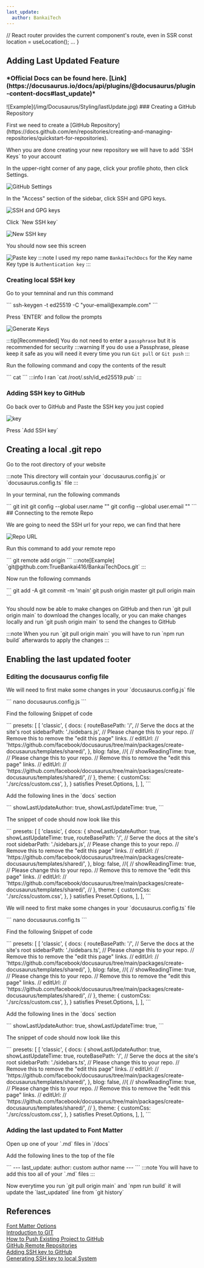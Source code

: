 ```yaml
---
last_update:
  author: BankaiTech
---
```


  // React router provides the current component's route, even in SSR
  const location = useLocation();
  ...
}

## Adding Last Updated Feature
<h3>*Official Docs can be found here. [Link](https://docusaurus.io/docs/api/plugins/@docusaurus/plugin-content-docs#last_update)*</h3>
![Example](/img/Docusaurus/Styling/lastUpdate.jpg)
### Creating a GitHub Repository
<p>First we need to create a [GitHub Repository](https://docs.github.com/en/repositories/creating-and-managing-repositories/quickstart-for-repositories).</p>
<p>When you are done creating your new repository we will have to add `SSH Keys` to your account</p>
<p>In the upper-right corner of any page, click your profile photo, then click Settings.</p>

![GitHub Settings](/img/Docusaurus/Styling/githubSettings.png)

<p>In the "Access" section of the sidebar, click SSH and GPG keys.</p>

![SSH and GPG keys](/img/Docusaurus/Styling/sshKeys.jpg)

<p>Click `New SSH key`</p>

![New SSH key](/img/Docusaurus/Styling/NewSSHkey.png)

<p>You should now see this screen</p>

![Paste key](/img/Docusaurus/Styling/addKey.jpg)
:::note
I used my repo name `BankaiTechDocs` for the Key name\
Key type is `Authentication key`
:::

### Creating local SSH key
<p>Go to your temninal and run this command</p>
```
ssh-keygen -t ed25519 -C "your-email@example.com"
```
<p>Press `ENTER` and follow the prompts</p>

![Generate Keys](/img/Docusaurus/Styling/generateKey.jpg)

:::tip[Recommended]
You do not need to enter a `passphrase` but it is recommended for security
:::warning
If you do use a Passphrase, please keep it safe as you will need it every time you run `Git pull` or `Git push`
:::

<p>Run the following command and copy the contents of the result</p>
```
cat <location of new ssh key>
```
:::info
I ran `cat /root/.ssh/id_ed25519.pub`
:::

### Adding SSH key to GitHub
<p>Go back over to GitHub and Paste the SSH key you just copied</p>

![key](/img/Docusaurus/Styling/key.jpg)

<p>Press `Add SSH key`</p>

## Creating a local .git repo
<p>Go to the root directory of your website</p>
:::note
This directory will contain your `docusaurus.config.js` or `docusaurus.config.ts` file
:::
<p>In your terminal, run the following commands</p>
```
git init
git config --global user.name "<USER_NAME>"
git config --global user.email "<USER_EMAIL>"
```
## Connecting to the remote Repo
<p>We are going to need the SSH url for your repo, we can find that here</p>

![Repo URL](/img/Docusaurus/Styling/sshUrl.jpg)

<p>Run this command to add your remote repo</p>
```
git remote add origin <SSh Repo URL>
```
:::note[Example]
`git@github.com:TrueBankai416/BankaiTechDocs.git`
:::

<p>Now run the following commands</p>
```
git add -A
git commit -m 'main'
git push  origin master
git pull origin main
```
<p>You should now be able to make changes on GitHub and then run `git pull origin main` to download the changes locally, or you can make changes locally and run `git push origin main` to send the changes to GitHub</p>
:::note
When you run `git pull origin main` you will have to run `npm run build` afterwards to apply the changes
:::

## Enabling the last updated footer
### Editing the docusaurus config file
<Tabs groupId="Java-Type">
  <TabItem value="js" label="Javascript">
    <p>We will need to first make some changes in your `docusaurus.config.js` file</p>
```
nano docusaurus.config.js
```
<p>Find the following Snippet of code</p>
```
  presets: [
    [
      'classic',
      {
        docs: {
          routeBasePath: '/', // Serve the docs at the site's root
          sidebarPath: './sidebars.js',
          // Please change this to your repo.
          // Remove this to remove the "edit this page" links.
        //  editUrl:
        //    'https://github.com/facebook/docusaurus/tree/main/packages/create-docusaurus/templates/shared/',
        },
        blog: false, //{
      //    showReadingTime: true,
          // Please change this to your repo.
          // Remove this to remove the "edit this page" links.
        //  editUrl:
        //    'https://github.com/facebook/docusaurus/tree/main/packages/create-docusaurus/templates/shared/',
       // },
        theme: {
          customCss: './src/css/custom.css',
        },
      } satisfies Preset.Options,
    ],
  ],
```
<p>Add the following lines in the `docs` section</p>
```
          showLastUpdateAuthor: true,
          showLastUpdateTime: true,
```
<p>The snippet of code should now look like this</p>
```
  presets: [
    [
      'classic',
      {
        docs: {
          showLastUpdateAuthor: true,
          showLastUpdateTime: true,
          routeBasePath: '/', // Serve the docs at the site's root
          sidebarPath: './sidebars.js',
          // Please change this to your repo.
          // Remove this to remove the "edit this page" links.
        //  editUrl:
        //    'https://github.com/facebook/docusaurus/tree/main/packages/create-docusaurus/templates/shared/',
        },
        blog: false, //{
      //    showReadingTime: true,
          // Please change this to your repo.
          // Remove this to remove the "edit this page" links.
        //  editUrl:
        //    'https://github.com/facebook/docusaurus/tree/main/packages/create-docusaurus/templates/shared/',
       // },
        theme: {
          customCss: './src/css/custom.css',
        },
      } satisfies Preset.Options,
    ],
  ],
```
  </TabItem>
  <TabItem value="ts" label="Typescript">
    <p>We will need to first make some changes in your `docusaurus.config.ts` file</p>
```
nano docusaurus.config.ts
```
<p>Find the following Snippet of code</p>
```
  presets: [
    [
      'classic',
      {
        docs: {
          routeBasePath: '/', // Serve the docs at the site's root
          sidebarPath: './sidebars.ts',
          // Please change this to your repo.
          // Remove this to remove the "edit this page" links.
        //  editUrl:
        //    'https://github.com/facebook/docusaurus/tree/main/packages/create-docusaurus/templates/shared/',
        },
        blog: false, //{
      //    showReadingTime: true,
          // Please change this to your repo.
          // Remove this to remove the "edit this page" links.
        //  editUrl:
        //    'https://github.com/facebook/docusaurus/tree/main/packages/create-docusaurus/templates/shared/',
       // },
        theme: {
          customCss: './src/css/custom.css',
        },
      } satisfies Preset.Options,
    ],
  ],
```
<p>Add the following lines in the `docs` section</p>
```
          showLastUpdateAuthor: true,
          showLastUpdateTime: true,
```
<p>The snippet of code should now look like this</p>
```
  presets: [
    [
      'classic',
      {
        docs: {
          showLastUpdateAuthor: true,
          showLastUpdateTime: true,
          routeBasePath: '/', // Serve the docs at the site's root
          sidebarPath: './sidebars.ts',
          // Please change this to your repo.
          // Remove this to remove the "edit this page" links.
        //  editUrl:
        //    'https://github.com/facebook/docusaurus/tree/main/packages/create-docusaurus/templates/shared/',
        },
        blog: false, //{
      //    showReadingTime: true,
          // Please change this to your repo.
          // Remove this to remove the "edit this page" links.
        //  editUrl:
        //    'https://github.com/facebook/docusaurus/tree/main/packages/create-docusaurus/templates/shared/',
       // },
        theme: {
          customCss: './src/css/custom.css',
        },
      } satisfies Preset.Options,
    ],
  ],
```
  </TabItem>
</Tabs>

### Adding the last updated to Font Matter
<p>Open up one of your `.md` files in `/docs`</p>
<p>Add the following lines to the top of the file</p>
```
---
last_update:
  author: custom author name
---
```
:::note
You will have to add this too all of your `.md` files
:::
<p>Now everytime you run `git pull origin main` and `npm run build` it will update the `last_updated` line from `git history`</p>

## References
[Font Matter Options](https://docusaurus.io/docs/api/plugins/@docusaurus/plugin-content-docs#markdown-front-matter)\
[Introduction to GIT](https://learn.microsoft.com/en-us/training/modules/intro-to-git/2-exercise-configure-git)\
[How to Push Existing Project to GitHub](https://www.digitalocean.com/community/tutorials/how-to-push-an-existing-project-to-github)\
[GitHub Remote Repositories](https://docs.github.com/en/get-started/getting-started-with-git/about-remote-repositories)\
[Adding SSH key to GitHub](https://docs.github.com/en/authentication/connecting-to-github-with-ssh/adding-a-new-ssh-key-to-your-github-account)\
[Generating SSH key to local System](https://docs.github.com/en/authentication/connecting-to-github-with-ssh/generating-a-new-ssh-key-and-adding-it-to-the-ssh-agent)
